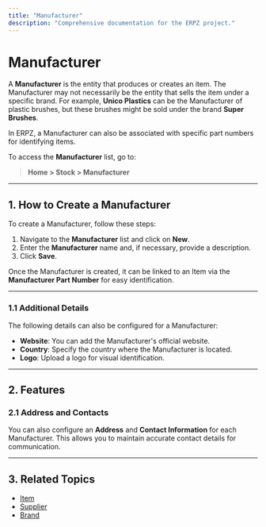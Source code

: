 ```yaml
---
title: "Manufacturer"
description: "Comprehensive documentation for the ERPZ project."
---
```







# Manufacturer

A **Manufacturer** is the entity that produces or creates an item. The Manufacturer may not necessarily be the entity that sells the item under a specific brand. For example, **Unico Plastics** can be the Manufacturer of plastic brushes, but these brushes might be sold under the brand **Super Brushes**.

In ERPZ, a Manufacturer can also be associated with specific part numbers for identifying items.

To access the **Manufacturer** list, go to:
> **Home > Stock > Manufacturer**

---

## 1. How to Create a Manufacturer

To create a Manufacturer, follow these steps:

1. Navigate to the **Manufacturer** list and click on **New**.
2. Enter the **Manufacturer** name and, if necessary, provide a description.
3. Click **Save**.

Once the Manufacturer is created, it can be linked to an Item via the **Manufacturer Part Number** for easy identification.

---

### 1.1 Additional Details

The following details can also be configured for a Manufacturer:

- **Website**: You can add the Manufacturer's official website.
- **Country**: Specify the country where the Manufacturer is located.
- **Logo**: Upload a logo for visual identification.

---

## 2. Features

### 2.1 Address and Contacts

You can also configure an **Address** and **Contact Information** for each Manufacturer. This allows you to maintain accurate contact details for communication.

---

## 3. Related Topics

- [Item](/stock/stock-masters/item)
- [Supplier]()
- [Brand](/stock/stock-masters/brand)
